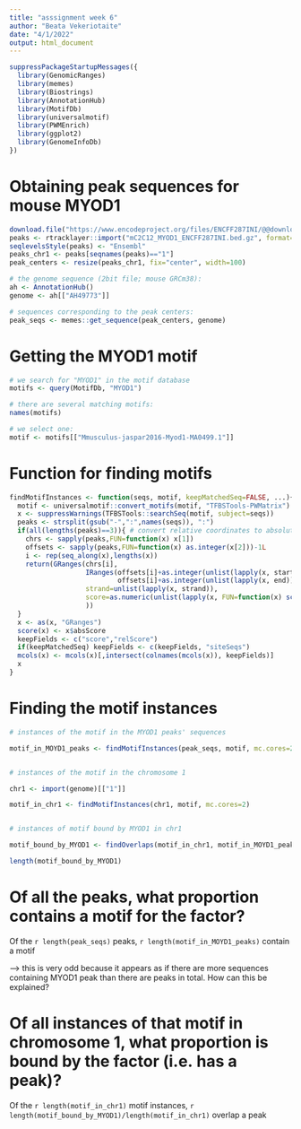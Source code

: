 ```yaml
---
title: "asssignment week 6"
author: "Beata Vekeriotaite"
date: "4/1/2022"
output: html_document
---
```


<!-- setwd("/home/bvekeriotait/public/BeataVekeriotaite/Bioinformatics course 2022/Practice/Assignments/materials2022/week06/") -->

```r
suppressPackageStartupMessages({
  library(GenomicRanges)
  library(memes)
  library(Biostrings)
  library(AnnotationHub)
  library(MotifDb)
  library(universalmotif)
  library(PWMEnrich)
  library(ggplot2)
  library(GenomeInfoDb)
})
```

# Obtaining peak sequences for mouse MYOD1

```r

download.file("https://www.encodeproject.org/files/ENCFF287INI/@@download/ENCFF287INI.bed.gz", "mC2C12_MYOD1_ENCFF287INI.bed.gz")
peaks <- rtracklayer::import("mC2C12_MYOD1_ENCFF287INI.bed.gz", format="NarrowPeak")
seqlevelsStyle(peaks) <- "Ensembl"
peaks_chr1 <- peaks[seqnames(peaks)=="1"]
peak_centers <- resize(peaks_chr1, fix="center", width=100)

# the genome sequence (2bit file; mouse GRCm38):
ah <- AnnotationHub()
genome <- ah[["AH49773"]]

# sequences corresponding to the peak centers:
peak_seqs <- memes::get_sequence(peak_centers, genome)

```

# Getting the MYOD1 motif

```r
# we search for "MYOD1" in the motif database
motifs <- query(MotifDb, "MYOD1")

# there are several matching motifs:
names(motifs)

# we select one:
motif <- motifs[["Mmusculus-jaspar2016-Myod1-MA0499.1"]]

```

# Function for finding motifs

```r

findMotifInstances <- function(seqs, motif, keepMatchedSeq=FALSE, ...){
  motif <- universalmotif::convert_motifs(motif, "TFBSTools-PWMatrix")
  x <- suppressWarnings(TFBSTools::searchSeq(motif, subject=seqs))
  peaks <- strsplit(gsub("-",":",names(seqs)), ":")
  if(all(lengths(peaks)==3)){ # convert relative coordinates to absolute
    chrs <- sapply(peaks,FUN=function(x) x[1])
    offsets <- sapply(peaks,FUN=function(x) as.integer(x[2]))-1L
    i <- rep(seq_along(x),lengths(x))
    return(GRanges(chrs[i], 
                   IRanges(offsets[i]+as.integer(unlist(lapply(x, start))),
                           offsets[i]+as.integer(unlist(lapply(x, end)))),
                   strand=unlist(lapply(x, strand)),
                   score=as.numeric(unlist(lapply(x, FUN=function(x) score(x))))
                   ))
  }
  x <- as(x, "GRanges")
  score(x) <- x$absScore
  keepFields <- c("score","relScore")
  if(keepMatchedSeq) keepFields <- c(keepFields, "siteSeqs")
  mcols(x) <- mcols(x)[,intersect(colnames(mcols(x)), keepFields)]
  x
}

```

# Finding the motif instances

```r

# instances of the motif in the MYOD1 peaks' sequences

motif_in_MOYD1_peaks <- findMotifInstances(peak_seqs, motif, mc.cores=2)


# instances of the motif in the chromosome 1

chr1 <- import(genome)[["1"]]

motif_in_chr1 <- findMotifInstances(chr1, motif, mc.cores=2)


# instances of motif bound by MYOD1 in chr1

motif_bound_by_MYOD1 <- findOverlaps(motif_in_chr1, motif_in_MOYD1_peaks)

length(motif_bound_by_MYOD1)

```

# Of all the peaks, what proportion contains a motif for the factor?

Of the `r length(peak_seqs)` peaks, `r length(motif_in_MOYD1_peaks)` contain a motif

--> this is very odd because it appears as if there are more sequences containing MYOD1 peak than there are peaks in total. How can this be explained? 


# Of all instances of that motif in chromosome 1, what proportion is bound by the factor (i.e. has a peak)?

Of the `r length(motif_in_chr1)` motif instances, `r length(motif_bound_by_MYOD1)/length(motif_in_chr1)` overlap a peak

